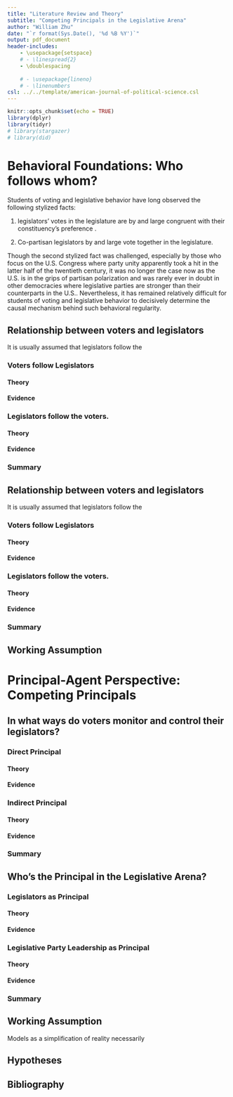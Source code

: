 ```yaml
---
title: "Literature Review and Theory"
subtitle: "Competing Principals in the Legislative Arena"
author: "William Zhu"
date: "`r format(Sys.Date(), '%d %B %Y')`"
output: pdf_document
header-includes:
    - \usepackage{setspace}
    # - \linespread{2}
    - \doublespacing
    
    # - \usepackage{lineno}
    # - \linenumbers
csl: ../../template/american-journal-of-political-science.csl
---
```


```r
knitr::opts_chunk$set(echo = TRUE)
library(dplyr)
library(tidyr)
# library(stargazer)
# library(did)
```

<!-- Note to self, delegate/trustee stuff might be too sociological. Start with Survey of Behavior -->

# Behavioral Foundations: Who follows whom?

Students of voting and legislative behavior have long observed the following stylized facts:

1.  legislators' votes in the legislature are by and large congruent with their constituency's preference .

2.  Co-partisan legislators by and large vote together in the legislature.

Though the second stylized fact was challenged, especially by those who focus on the U.S. Congress where party unity apparently took a hit in the latter half of the twentieth century, it was no longer the case now as the U.S. is in the grips of partisan polarization and was rarely ever in doubt in other democracies where legislative parties are stronger than their counterparts in the U.S.. Nevertheless, it has remained relatively difficult for students of voting and legislative behavior to decisively determine the causal mechanism behind such behavioral regularity.

## Relationship between voters and legislators

It is usually assumed that legislators follow the 

### Voters follow Legislators

#### Theory

#### Evidence

### Legislators follow the voters.

#### Theory

#### Evidence

### Summary

## Relationship between voters and legislators

It is usually assumed that legislators follow the 

### Voters follow Legislators

#### Theory

#### Evidence

### Legislators follow the voters.

#### Theory

#### Evidence

### Summary

## Working Assumption

# Principal-Agent Perspective: Competing Principals

## In what ways do voters monitor and control their legislators?

### Direct Principal

#### Theory

#### Evidence

### Indirect Principal

#### Theory

#### Evidence

### Summary

## Who's the Principal in the Legislative Arena?

### Legislators as Principal

#### Theory

#### Evidence

### Legislative Party Leadership as Principal

#### Theory

#### Evidence

### Summary

## Working Assumption

Models as a simplification of reality necessarily

## Hypotheses

\newpage

## Bibliography

::: {#refs}
:::
